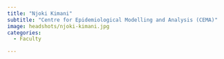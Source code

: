 ```yaml
---
title: "Njoki Kimani"
subtitle: "Centre for Epidemiological Modelling and Analysis (CEMA)"
image: headshots/njoki-kimani.jpg
categories:
  - Faculty

---
```


